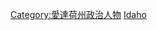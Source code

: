 {{Commonscat|Lieutenant Governors of Idaho}}

[[Category:愛達荷州政治人物|Category:愛達荷州政治人物]]
[[Category:美國副州長|Idaho]]